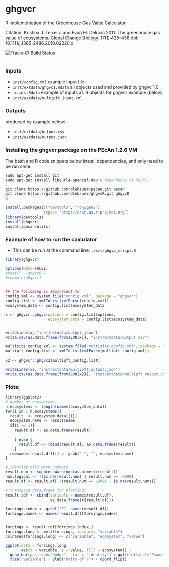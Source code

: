 ghgvcr
======

R implementation of the Greenhouse Gas Value Calculator

Citation: Kristina J. Teixeira and Evan H. Delucia 2011. The greenhouse gas value of ecosystems. Global Change Biology. 17(1):425–438 doi: 10.1111/j.1365-2486.2010.02220.x

[![Travis-CI Build Status](https://travis-ci.org/ebimodeling/ghgvcR.svg?branch=master)](https://travis-ci.org/ebimodeling/ghgvcR)

-------

### Inputs

* `inst/config.xml` example input file
* `inst/extdata/ghgvc1.Rdata` all objects used and provided by ghgvc 1.0
* `inputs.Rdata` example of inputs as R objects for ghgvcr example (below)
* `inst/extdata/multipft_input.xml`

### Outputs 

produced by example below:

* `inst/extdata/output.csv`
* `inst/extdata/output.json`

### Installing the ghgvcr package on the PEcAn 1.2.6 VM

The bash and R code snippets below install dependencies, and only need to be run once. 

```r
sudo apt-get install git
sudo apt-get install libcurl4-openssl-dev # dependency of Rcurl, 

git clone https://github.com/dlebauer/pecan.git pecan
git clone https://github.com/dlebauer/ghgvcR.git ghgvcR
R 
```

```r
install.packages(c("devtools", "roxygen2"), 
                 repos= "http://cran.us.r-project.org")
library(devtools)
install(ghgvcr)
install(pecan/utils)
```

### Example of how to run the calculator

* This can be run at the command line: `./src/ghgvc_script.R`

```r
library(ghgvcr)
```

```r

options(warn=FALSE)
#test("../ghgvcR")
#example(ghgvcr)


## the following is equivalent to 
config.xml <- system.file("config.xml", package = "ghgvcr")
config.list <- xmlToList(xmlParse(config.xml))
ecosystem_data <- config.list$ecosystem_data

x <- ghgvcr::ghgvc(options = config.list$options,
                   ecosystem_data = config.list$ecosystem_data)


writeLines(x, "inst/extdata/output.json")
write.csv(as.data.frame(fromJSON(x)), "inst/extdata/output.csv")

```

```r
multisite_config.xml <- system.file("multisite_config.xml", package = "ghgvcr")
multipft_config.list <- xmlToList(xmlParse(multipft_config.xml))

x2 <- ghgvcr::ghgvc2(multipft_config.list)

writeLines(x2, "inst/extdata/multipft_output.json")
write.csv(as.data.frame(fromJSON(x2)), "inst/extdata/multipft_output.csv")

```

### Plots:

```r
library(ggplot2)
# number of ecosystems:
n.ecosystems <- length(names(ecosystem_data)) 
for(i in 1:n.ecosystems){
  result  <- ecosystem_data[[i]]
  ecosystem.name <- result$name
  if(i == 1){
    result.df <- as.data.frame(result)
    
    } else {
      result.df <- rbind(result.df, as.data.frame(result))      
    }
  rownames(result.df)[i] <- gsub(" ", "", ecosystem.name)
}

# identify cols with numbers
result.num <- suppressWarnings(as.numeric(result))
num.logical <- !(is.na(result.num) | result.num == -9999)
result.df <- result.df[,!(result.num == -9999 | is.na(result.num))]

# transpose data.frame for plotting:
result.tdf <- cbind(variable = names(result.df),
                    as.data.frame(t(result.df)))

forcings.index <- grepl("F", names(result.df))
forcings.names <- names(result.df)[forcings.index]


forcings <- result.tdf[forcings.index,]
forcings.long <- melt(forcings, id.vars= "variable")
colnames(forcings.long) <- c("variable", "ecosystem", "value")


```


```r
ggplot(data = forcings.long, 
       aes(x = variable, y = value, fill = ecosystem)) + 
  geom_bar(position="dodge", stat = "identity") + ggtitle(label="Example plot: values of F for two ecosystems") + 
  xlab("Variable") + ylab("Units of F") + coord_flip()

```
